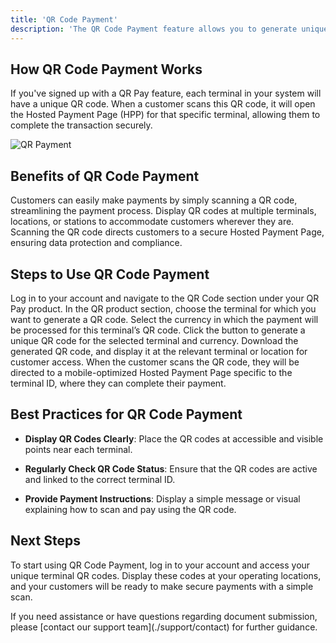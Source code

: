 ```yaml
---
title: 'QR Code Payment'
description: 'The QR Code Payment feature allows you to generate unique QR codes for each of your terminals, enabling fast and convenient payments. This is ideal for businesses that operate across different terminals, locations, or stations, providing a simple way for customers to initiate payments by scanning a QR code'
---
```


## **How QR Code Payment Works**

If you've signed up with a QR Pay feature, each terminal in your system will have a unique QR code. When a customer scans this QR code, it will open the Hosted Payment Page (HPP) for that specific terminal, allowing them to complete the transaction securely.

![QR Payment](/images/flows-QR.svg)

## **Benefits of QR Code Payment**

<CardGroup>
  <Card title="Fast and Convenient" icon="clock">
    Customers can easily make payments by simply scanning a QR code, streamlining the payment process.
  </Card>

  <Card title="Location Flexibility" icon="location-pin">
    Display QR codes at multiple terminals, locations, or stations to accommodate customers wherever they are.
  </Card>

  <Card title="Secure Checkout" icon="shield-check">
    Scanning the QR code directs customers to a secure Hosted Payment Page, ensuring data protection and compliance.
  </Card>
</CardGroup>

## **Steps to Use QR Code Payment**

<Steps>
  <Step title="Accessing QR Product">
    Log in to your account and navigate to the QR Code section under your QR Pay product.
  </Step>

  <Step title="Selecting Terminal">
    In the QR product section, choose the terminal for which you want to generate a QR code.
  </Step>

  <Step title="Selecting Currency">
    Select the currency in which the payment will be processed for this terminal’s QR code.
  </Step>

  <Step title="Generating QR Code">
    Click the button to generate a unique QR code for the selected terminal and currency.
  </Step>

  <Step title="Downloading QR Code">
    Download the generated QR code, and display it at the relevant terminal or location for customer access.
  </Step>

  <Step title="Customer Scans QR Code">
    When the customer scans the QR code, they will be directed to a mobile-optimized Hosted Payment Page specific to the terminal ID, where they can complete their payment.
  </Step>
</Steps>

## **Best Practices for QR Code Payment**

* **Display QR Codes Clearly**: Place the QR codes at accessible and visible points near each terminal.

* **Regularly Check QR Code Status**: Ensure that the QR codes are active and linked to the correct terminal ID.

* **Provide Payment Instructions**: Display a simple message or visual explaining how to scan and pay using the QR code.

## **Next Steps**

To start using QR Code Payment, log in to your account and access your unique terminal QR codes. Display these codes at your operating locations, and your customers will be ready to make secure payments with a simple scan.

<Card title="Need Help?" icon="life-ring" href="/support/contact">
  If you need assistance or have questions regarding document submission, please [contact our support team](./support/contact) for further guidance.
</Card>